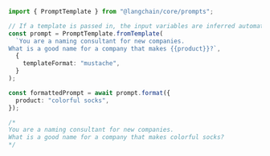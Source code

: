 ```typescript
import { PromptTemplate } from "@langchain/core/prompts";

// If a template is passed in, the input variables are inferred automatically from the template.
const prompt = PromptTemplate.fromTemplate(
  `You are a naming consultant for new companies.
What is a good name for a company that makes {{product}}?`,
  {
    templateFormat: "mustache",
  }
);

const formattedPrompt = await prompt.format({
  product: "colorful socks",
});

/*
You are a naming consultant for new companies.
What is a good name for a company that makes colorful socks?
*/
```